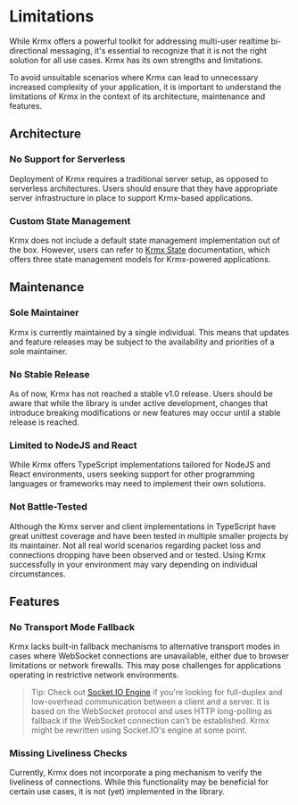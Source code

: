 # Limitations
While Krmx offers a powerful toolkit for addressing multi-user realtime bi-directional messaging, it's essential to recognize that it is not the right solution for all use cases. Krmx has its own strengths and limitations.

To avoid unsuitable scenarios where Krmx can lead to unnecessary increased complexity of your application, it is important to understand the limitations of Krmx in the context of its architecture, maintenance and features.

## Architecture

### No Support for Serverless
Deployment of Krmx requires a traditional server setup, as opposed to serverless architectures. Users should ensure that they have appropriate server infrastructure in place to support Krmx-based applications.

### Custom State Management
Krmx does not include a default state management implementation out of the box. However, users can refer to [Krmx State](/state) documentation, which offers three state management models for Krmx-powered applications.

## Maintenance

### Sole Maintainer
Krmx is currently maintained by a single individual. This means that updates and feature releases may be subject to the availability and priorities of a sole maintainer.

### No Stable Release
As of now, Krmx has not reached a stable v1.0 release. Users should be aware that while the library is under active development, changes that introduce breaking modifications or new features may occur until a stable release is reached.

### Limited to NodeJS and React
While Krmx offers TypeScript implementations tailored for NodeJS and React environments, users seeking support for other programming languages or frameworks may need to implement their own solutions.

### Not Battle-Tested
Although the Krmx server and client implementations in TypeScript have great unittest coverage and have been tested in multiple smaller projects by its maintainer. Not all real world scenarios regarding packet loss and connections dropping have been observed and or tested. Using Krmx successfully in your environment may vary depending on individual circumstances.

## Features

### No Transport Mode Fallback
Krmx lacks built-in fallback mechanisms to alternative transport modes in cases where WebSocket connections are unavailable, either due to browser limitations or network firewalls. This may pose challenges for applications operating in restrictive network environments.

> Tip: Check out [Socket.IO Engine](https://socket.io/docs/v4/engine-io-protocol/) if you're looking for full-duplex and low-overhead communication between a client and a server. It is based on the WebSocket protocol and uses HTTP long-polling as fallback if the WebSocket connection can't be established. Krmx might be rewritten using Socket.IO's engine at some point.

### Missing Liveliness Checks
Currently, Krmx does not incorporate a ping mechanism to verify the liveliness of connections. While this functionality may be beneficial for certain use cases, it is not (yet) implemented in the library.
